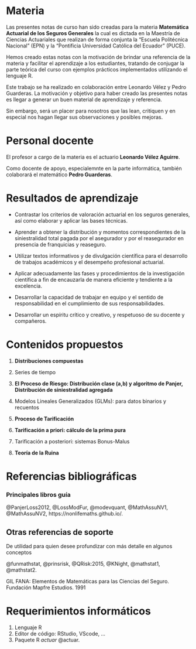 <!------------------------------------------------------------------------------------------------->
<!-- # Presentación {-} -->

<!------------------------------------------------------------------------------------------------->
# Materia {-}

Las presentes notas de curso han sido creadas para la materia **Matemática Actuarial de los 
Seguros Generales** la cual es dictada en la Maestría de Ciencias Actuariales que realizan de forma 
conjunta la "Escuela Politécnica Nacional" (EPN) y la "Pontificia Universidad Católica del Ecuador" 
(PUCE). 

Hemos creado estas notas con la motivación de brindar una referencia de la materia y facilitar el 
aprendizaje a los estudiantes, tratando de conjugar la parte teórica del curso con ejemplos prácticos 
implementados utilizando el lenguaje R.

Este trabajo se ha realizado en colaboración entre Leonardo Vélez y Pedro Guarderas. La motivación
y objetivo para haber creado las presentes notas es llegar a generar un buen material de aprendizaje 
y referencia. 

Sin embargo, será un placer para nosotros que las lean, critiquen y en especial nos hagan llegar
sus observaciones y posibles mejoras.

<!------------------------------------------------------------------------------------------------->
# Personal docente {-}

El profesor a cargo de la materia es el actuario **Leonardo Vélez Aguirre**.

Como docente de apoyo, especialemnte en la parte informática, también colaborará el 
matemático **Pedro Guarderas**.


<!------------------------------------------------------------------------------------------------->
# Resultados de aprendizaje {-}

- Contrastar los criterios de valoración actuarial en los seguros generales, así como elaborar y 
aplicar las bases técnicas.

- Aprender a obtener la distribución y momentos correspondientes de la siniestralidad total pagada
por el asegurador y por el reasegurador en presencia de franquicias y reaseguro.

- Utilizar textos informativos y de divulgación científica para el desarrollo de trabajos académicos 
y el desempeño profesional actuarial.

- Aplicar adecuadamente las fases y procedimientos de la investigación científica a fin de encauzarla 
de manera eficiente y tendiente a la excelencia.

- Desarrollar la capacidad de trabajar en equipo y el sentido de responsabilidad en el cumplimiento 
de sus responsabilidades.

- Desarrollar un espíritu crítico y creativo, y respetuoso de su docente y compañeros.

<!------------------------------------------------------------------------------------------------->
# Contenidos propuestos {-}

1. **Distribuciones compuestas**

2. Series de tiempo

3. **El Proceso de Riesgo: Distribución clase (a,b) y algoritmo de Panjer, Distribución de 
siniestralidad agregada**

4. Modelos Lineales Generalizados (GLMs): para datos binarios y recuentos

5. **Proceso de Tarificación**

6. **Tarificación a priori: cálculo de la prima pura**

7. Tarificación a posteriori: sistemas Bonus-Malus

8. **Teoría de la Ruina**

<!------------------------------------------------------------------------------------------------->
# Referencias bibliográficas {-}

### Principales libros guía {-}

@PanjerLoss2012, 
@LossModFur, 
@modevquant, 
@MathAssuNV1, 
@MathAssuNV2, 
https://nonlifemaths.github.io/. 

## Otras referencias de soporte {-}

De utilidad para quien desee profundizar con más detalle en algunos conceptos

@funmathstat, 
@prinsrisk, 
@QRisk:2015, 
@KNight, 
@mathstat1, 
@mathstat2. 


GIL FANA: Elementos de Matemáticas para las Ciencias del Seguro. Fundación Mapfre Estudios. 1991

# Requerimientos informáticos {-}

1. Lenguaje R
2. Editor de código: RStudio, VScode, ...
3. Paquete R *actuar* @actuar.
